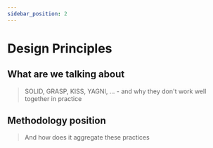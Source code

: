 ```yaml
---
sidebar_position: 2
---
```



# Design Principles

<WIP ticket="59" />

## What are we talking about

> SOLID, GRASP, KISS, YAGNI, ... - and why they don't work well together in practice

## Methodology position

> And how does it aggregate these practices
